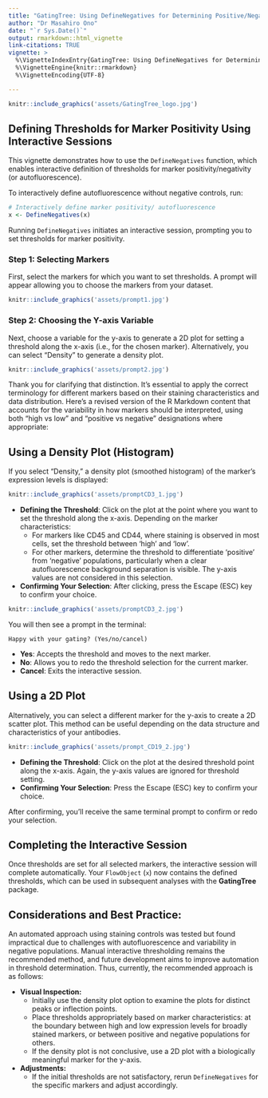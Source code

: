 ```yaml
---
title: "GatingTree: Using DefineNegatives for Determining Positive/Negative Thresholds"
author: "Dr Masahiro Ono"
date: "`r Sys.Date()`"
output: rmarkdown::html_vignette
link-citations: TRUE
vignette: >
  %\VignetteIndexEntry{GatingTree: Using DefineNegatives for Determining Positive/Negative Thresholds}
  %\VignetteEngine{knitr::rmarkdown}
  %\VignetteEncoding{UTF-8}

---
```


```r
knitr::include_graphics('assets/GatingTree_logo.jpg')
```

## Defining Thresholds for Marker Positivity Using Interactive Sessions

This vignette demonstrates how to use the `DefineNegatives` function, which enables interactive definition of thresholds for marker positivity/negativity (or autofluorescence).

To interactively define autofluorescence without negative controls, run:

```r
# Interactively define marker positivity/ autofluorescence
x <- DefineNegatives(x)
```

Running `DefineNegatives` initiates an interactive session, prompting you to set thresholds for marker positivity.

### Step 1: Selecting Markers

First, select the markers for which you want to set thresholds. A prompt will appear allowing you to choose the markers from your dataset.

 
```r
knitr::include_graphics('assets/prompt1.jpg')
```

### Step 2: Choosing the Y-axis Variable

Next, choose a variable for the y-axis to generate a 2D plot for setting a threshold along the x-axis (i.e., for the chosen marker). Alternatively, you can select "Density" to generate a density plot.



```r
knitr::include_graphics('assets/prompt2.jpg')
```

Thank you for clarifying that distinction. It’s essential to apply the correct terminology for different markers based on their staining characteristics and data distribution. Here’s a revised version of the R Markdown content that accounts for the variability in how markers should be interpreted, using both "high vs low" and "positive vs negative" designations where appropriate:

## Using a Density Plot (Histogram)

If you select "Density," a density plot (smoothed histogram) of the marker's expression levels is displayed:

```r
knitr::include_graphics('assets/promptCD3_1.jpg')
```

- **Defining the Threshold**: Click on the plot at the point where you want to set the threshold along the x-axis. Depending on the marker characteristics:
  - For markers like CD45 and CD44, where staining is observed in most cells, set the threshold between 'high' and 'low'.
  - For other markers, determine the threshold to differentiate 'positive' from 'negative' populations, particularly when a clear autofluorescence background separation is visible. 
  The y-axis values are not considered in this selection.
- **Confirming Your Selection**: After clicking, press the Escape (ESC) key to confirm your choice.

```r
knitr::include_graphics('assets/promptCD3_2.jpg')
```

You will then see a prompt in the terminal:

```
Happy with your gating? (Yes/no/cancel)
```

- **Yes**: Accepts the threshold and moves to the next marker.
- **No**: Allows you to redo the threshold selection for the current marker.
- **Cancel**: Exits the interactive session.

## Using a 2D Plot

Alternatively, you can select a different marker for the y-axis to create a 2D scatter plot. This method can be useful depending on the data structure and characteristics of your antibodies.

```r
knitr::include_graphics('assets/prompt_CD19_2.jpg')
```

- **Defining the Threshold**: Click on the plot at the desired threshold point along the x-axis. Again, the y-axis values are ignored for threshold setting.
- **Confirming Your Selection**: Press the Escape (ESC) key to confirm your choice.

After confirming, you'll receive the same terminal prompt to confirm or redo your selection.

## Completing the Interactive Session

Once thresholds are set for all selected markers, the interactive session will complete automatically. Your `FlowObject` (`x`) now contains the defined thresholds, which can be used in subsequent analyses with the **GatingTree** package.

## Considerations and Best Practice:
An automated approach using staining controls was tested but found impractical due to challenges with autofluorescence and variability in negative populations. Manual interactive thresholding remains the recommended method, and future development aims to improve automation in threshold determination. Thus, currently, the recommended approach is as follows:

- **Visual Inspection:**
  - Initially use the density plot option to examine the plots for distinct peaks or inflection points.
  - Place thresholds appropriately based on marker characteristics: at the boundary between high and low expression levels for broadly stained markers, or between positive and negative populations for others.
  - If the density plot is not conclusive, use a 2D plot with a biologically meaningful marker for the y-axis.
- **Adjustments:**
  - If the initial thresholds are not satisfactory, rerun `DefineNegatives` for the specific markers and adjust accordingly.

